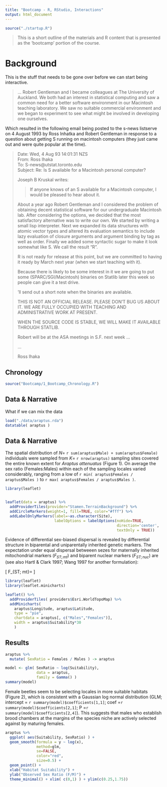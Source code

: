 ```yaml
---
title: "Bootcamp - R, RStudio, Interactions"
output: html_document
---
```


```r
source("./startup.R")
```


> This is a short outline of the materials and R content that is presented as the 'bootcamp' portion of the course.


# Background 

This is the stuff that needs to be gone over before we can start being interactive.  

> ... Robert Gentleman and I became colleagues at The University of Auckland. We both had an interest in statistical computing and saw a common need for a better software environment in our Macintosh teaching laboratory. We saw no suitable commercial environment and we began to experiment to see what might be involved in developing one ourselves.

Which resulted in the following email being posted to the s-news listserve on 4 August 1993 by Ross Inhatka and Robert Gentleman in response to a question about getting S running on macintosh computers (they just came out and were quite popular at the time).


> Date: Wed, 4 Aug 93 14:01:31 NZS  
> From: Ross Ihaka   
> To: S-news@utstat.toronto.edu  
> Subject: Re: Is  S  available for a Macintosh personal computer?  
> 
> Joseph B Kruskal writes:
> 
> > If anyone knows of an S available for a Macintosh computer, I
> would be pleased to hear about it. 
> 
> About a year ago Robert Gentleman and I considered the problem of
> obtaining decent statistical software for our undergraduate
> Macintosh lab.  After considering the options, we decided that
> the most satisfactory alternative was to write our own.  We
> started by writing a small lisp interpreter.  Next we expanded
> its data structures with atomic vector types and altered its
> evaluation semantics to include lazy evaluation of closure
> arguments and argument binding by tag as well as order.  Finally
> we added some syntactic sugar to make it look somewhat like S.
> We call the result "R".
> 
> R is not ready for release at this point, but we are committed to
> having it ready by March next year (when we start teaching with
> it).
> 
> Because there is likely to be some interest in it we are going to
> put some (SPARC/SGI/Macintosh) binaries on Statlib later this
> week so people can give it a test drive.
> 
> 'll send out a short note when the binaries are available.
> 
> THIS IS NOT AN OFFICIAL RELEASE.  PLEASE DON'T BUG US ABOUT IT.
> WE ARE FULLY OCCUPIED WITH TEACHING AND ADMINISTRATIVE WORK AT
> PRESENT.
> 
> WHEN THE SOURCE CODE IS STABLE, WE WILL MAKE IT AVAILABLE THROUGH
> STATLIB.
> 
> Robert will be at the ASA meetings in S.F. next week ...
>
> ...
> 
> Ross Ihaka


## Chronology


```r
source("Bootcamp/1_Bootcamp_Chronology.R")
```


## Data & Narrative

What if we can mix the data

```r
load("./data/araptus.rda")
datatable( araptus )
```



## Data & Narrative 

The spatial distribution of $N =$ `r sum(araptus$Male) + sum(araptus$Female)` individuals were sampled from $K =$ `r nrow(araptus)` sampling sites covered the entire known extent for *Araptus attenuatus* (Figure 1).  On average the sex ratio (Females:Males) within each of the sampling locales varied considerably, ranging from a low of `r min( araptus$Females / araptus$Males )` to `r max( araptus$Females / araptus$Males )`.

```r
library(leaflet) 


leaflet(data = araptus) %>%
  addProviderTiles(provider="Stamen.TerrainBackground") %>%
  addCircleMarkers(weight=1, fill=TRUE, color="#fff") %>%
  addLabelOnlyMarkers(label=~as.character(Site), 
                      labelOptions = labelOptions(noHide=TRUE,
                                                  direction='center',
                                                  textOnly = TRUE))


```

Evidence of differential sex-biased dispersal is revealed by differential structure in biparental and uniparentally inherited genetic markers.  The expectation under equal dispersal betweeen sezes for maternally inherited mitochondrial markers ($F_{ST;mt}$) and biparent nuclear markers ($F_{ST; nuc}$) are (see also Hartl & Clark 1997; Wang 1997 for another formulation):

\[
F_{ST; mt}= \frac{8 F_{ST;nuc}}{1 + 7 F_{ST; nuc} }
\]



```r
library(leaflet)
library(leaflet.minicharts)

leaflet() %>%
  addProviderTiles( providers$Esri.WorldTopoMap) %>%
  addMinicharts( 
    araptus$Longitude, araptus$Latitude,
    type = "pie",
    chartdata = araptus[, c("Males","Females")],
    width = araptus$Suitability*30
    )

```


## Results

```r
araptus %>%
  mutate( SexRatio = Females / Males ) -> araptus

model <- glm( SexRatio ~ log(Suitability), 
              data = araptus,
              family = Gamma() )
summary(model)
```

Female beetles seem to be selecting locales in more suitable habitats (Figure 2), which is consistent with a Gaussian log normal distribution (GLM; intercept = `r summary(model)$coefficients[1,1]`; coef =`r summary(model)$coefficients[2,1]`; P =`r summary(model)$coefficients[2,4]`).  This suggests that males who establish brood chambers at the margins of the species niche are actively selected against by maturing females.

```r
araptus %>%
  ggplot( aes(Suitability, SexRatio) ) + 
  geom_smooth(formula = y ~ log(x), 
              method=glm, 
              se=FALSE, 
              color="red",
              size=0.5) +
  geom_point() +
  xlab("Habitat Suitability") +
  ylab("Observed Sex Ratio (F/M)") +
  theme_minimal() + xlim( c(0,1) ) + ylim(c(0.25,1.75))
```





